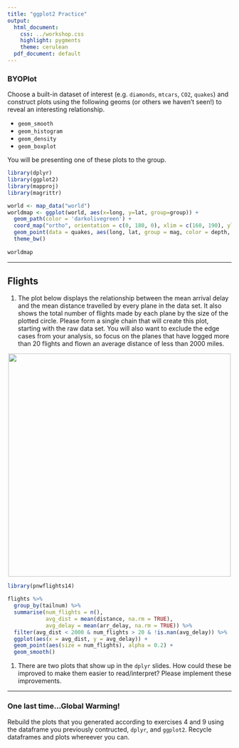 ```yaml
---
title: "ggplot2 Practice"
output:
  html_document:
    css: ../workshop.css
    highlight: pygments
    theme: cerulean
  pdf_document: default
---
```


### BYOPlot

Choose a built-in dataset of interest (e.g. `diamonds`, `mtcars`,
`CO2`, `quakes`) and construct plots using the following geoms (or others we 
haven't seen!) to reveal an interesting relationship.

- `geom_smooth`
- `geom_histogram`
- `geom_density`
- `geom_boxplot`

You will be presenting one of these plots to the group.

```r
library(dplyr)
library(ggplot2)
library(mapproj)
library(magrittr)

world <- map_data("world")
worldmap <- ggplot(world, aes(x=long, y=lat, group=group)) +
  geom_path(color = 'darkolivegreen') +
  coord_map("ortho", orientation = c(0, 180, 0), xlim = c(160, 190), ylim = c(-40,0)) +
  geom_point(data = quakes, aes(long, lat, group = mag, color = depth, size = stations), size = 0.5) +
  theme_bw()
  
worldmap


```


* * *

## Flights

1. The plot below displays the relationship between the mean arrival 
delay and the mean distance travelled by every plane in the data set. 
It also shows the total number of flights made by each plane by the 
size of the plotted circle. Please form a single chain that will 
create this plot, starting with the raw data set. You will also want 
to exclude the edge cases from your analysis, so focus on the
planes that have logged more than 20 flights and flown an average
distance of less than 2000 miles.

<center>
<img src="ggplot.png" width = 500>
</center>


```r
library(pnwflights14)

flights %>%
  group_by(tailnum) %>%
  summarise(num_flights = n(), 
            avg_dist = mean(distance, na.rm = TRUE),
            avg_delay = mean(arr_delay, na.rm = TRUE)) %>%
  filter(avg_dist < 2000 & num_flights > 20 & !is.nan(avg_delay)) %>%
  ggplot(aes(x = avg_dist, y = avg_delay)) +
  geom_point(aes(size = num_flights), alpha = 0.2) + 
  geom_smooth()
```


1. There are two plots that show up 
in the `dplyr` slides. How could these be improved to make them easier to read/interpret? Please implement these improvements.

* * *

### One last time...Global Warming!

Rebuild the plots that you generated according to exercises 4 and 9 using
the dataframe you previously contructed, `dplyr`, and `ggplot2`. Recycle dataframes
and plots whereever you can.

